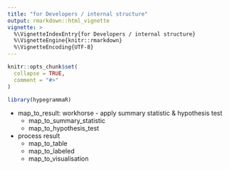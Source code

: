```yaml
---
title: "for Developers / internal structure"
output: rmarkdown::html_vignette
vignette: >
  %\VignetteIndexEntry{for Developers / internal structure}
  %\VignetteEngine{knitr::rmarkdown}
  %\VignetteEncoding{UTF-8}
---
```


```r
knitr::opts_chunk$set(
  collapse = TRUE,
  comment = "#>"
)
```

```r
library(hypegrammaR)
```






- map_to_result: workhorse - apply summary statistic & hypothesis test
  - map_to_summary_statistic
  - map_to_hypothesis_test
  
- process result
  - map_to_table
  - map_to_labeled
  - map_to_visualisation
  
  
  
  


